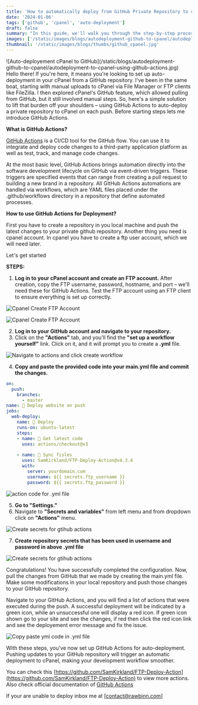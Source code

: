 ```yaml
---
title: 'How to automatically deploy from GitHub Private Repository to cPanel using Github Action'
date: '2024-01-06'
tags: ['github', 'cpanel', 'auto-deployment']
draft: false
summary: "In this guide, we'll walk you through the step-by-step process to deploy your private github repository to cpanel using github actions."
images: ['/static/images/blogs/autodeployment-github-to-cpanel/autodeployment-to-cpanel-using-github-actions.jpg']
thumbnail: '/static/images/blogs/thumbs/github_cpanel.jpg'
---
```

<div className="featured-image">
![Auto-deployement cPanel to GitHub](/static/blogs/autodeployment-github-to-cpanel/autodeployment-to-cpanel-using-github-actions.jpg)
</div>
Hello there! If you're here, it means you're looking to set up auto-deployment in your cPanel from a GitHub repository. I've been in the same boat, starting with manual uploads to cPanel via File Manager or FTP clients like FileZilla. I then explored cPanel's GitHub feature, which allowed pulling from GitHub, but it still involved manual steps. So, here's a simple solution to lift that burden off your shoulders – using GitHub Actions to auto-deploy a private repository to cPanel on each push. Before starting steps lets me introduce GitHub Actions.

**What is GitHub Actions?**

[GitHub Actions](https://docs.github.com/en/actions/learn-github-actions/understanding-github-actions) is a CI/CD tool for the GitHub flow. You can use it to integrate and deploy code changes to a third-party application platform as well as test, track, and manage code changes.

At the most basic level, GitHub Actions brings automation directly into the software development lifecycle on GitHub via event-driven triggers. These triggers are specified events that can range from creating a pull request to building a new brand in a repository.
All GitHub Actions automations are handled via workflows, which are YAML files placed under the .github/workflows directory in a repository that define automated processes.

**How to use GitHub Actions for Deployment?**

First you have to create a repository in you local machine and push the latest changes to your private github repository. Another thing you need is cpanel account. In cpanel you have to create a ftp user account, which we will need later.

Let's get started

**STEPS:**

1. **Log in to your cPanel account and create an FTP account.**
After creation, copy the FTP username, password, hostname, and port – we'll need these for GitHub Actions. Test the FTP account using an FTP client to ensure everything is set up correctly.

![Cpanel Create FTP Account](/static/images/blogs/autodeployment-github-to-cpanel/rawbinn.com_ftp.jpg)

![Cpanel Create FTP Account](/static/images/blogs/autodeployment-github-to-cpanel/rawbinn.com_ftp_create.jpg)

2. **Log in to your GitHub account and navigate to your repository.**
3. Click on the **"Actions"** tab, and you'll find the **"set up a workflow yourself"** link. Click on it, and it will prompt you to create a **.yml** file.

![Navigate to actions and click create workflow](/static/images/blogs/autodeployment-github-to-cpanel/rawbinn.com_github_actions.jpg)

4. **Copy and paste the provided code into your main.yml file and commit the changes.**

```yml
on:
  push:
    branches:
      - master
name: 🚀 Deploy website on push
jobs:
  web-deploy:
    name: 🎉 Deploy
    runs-on: ubuntu-latest
    steps:
    - name: 🚚 Get latest code
      uses: actions/checkout@v3
    
    - name: 📂 Sync fisles
      uses: SamKirkland/FTP-Deploy-Action@v4.3.4
      with:
        server: yourdomain.com
        username: ${{ secrets.ftp_username }}
        password: ${{ secrets.ftp_password }}
```

![action code for .yml file](/static/images/blogs/autodeployment-github-to-cpanel/rawbinn.com_github_actions_yml.jpg)

5. **Go to "Settings."**
6. Navigate to **"Secrets and variables"** from left menu and from dropdown click on **"Actions"** menu.

![Create secrets for gtihub actions](/static/images/blogs/autodeployment-github-to-cpanel/rawbinn.com_go_to_github_secrets.jpg)

7. **Create repository secrets that has been used in username and password in above .yml file**

![Create secrets for gtihub actions](/static/images/blogs/autodeployment-github-to-cpanel/rawbinn.com_create_secrets.jpg)

Congratulations! You have successfully completed the configuration. Now, pull the changes from GitHub that we made by creating the main.yml file. Make some modifications in your local repository and push those changes to your GitHub repository.

Navigate to your GitHub Actions, and you will find a list of actions that were executed during the push. A successful deployment will be indicated by a green icon, while an unsuccessful one will display a red icon. If green icon shown go to your site and see the changes, if red then click the red icon link and see the deployement error message and fix the issue.

![Copy paste yml code in .yml file](/static/images/blogs/autodeployment-github-to-cpanel/rawbinn.com_actions.jpg)

With these steps, you've now set up GitHub Actions for auto-deployment. Pushing updates to your GitHub repository will trigger an automatic deployment to cPanel, making your development workflow smoother. 

You can check this [https://github.com/SamKirkland/FTP-Deploy-Action](https://github.com/SamKirkland/FTP-Deploy-Action) to view more actions. Also check official documentation of [GitHub Actions](https://docs.github.com/en/actions/learn-github-actions/understanding-github-actions)

If your are unable to deploy inbox me at [contact@rawbinn.com]
